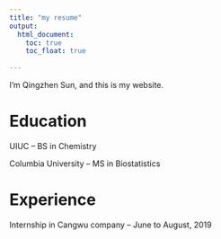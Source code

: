 ```yaml
---
title: "my resume"
output: 
  html_document:
    toc: true
    toc_float: true
 
---
```


I'm Qingzhen Sun, and this is my website.

# Education

UIUC -- BS in Chemistry

Columbia University -- MS in Biostatistics

# Experience

Internship in Cangwu company -- June to August, 2019




